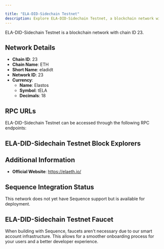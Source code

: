 ```yaml
---

title: "ELA-DID-Sidechain Testnet"
description: Explore ELA-DID-Sidechain Testnet, a blockchain network with chain ID 23. Learn about its native currency, Elastos, and how to interact with the network.
---
```




ELA-DID-Sidechain Testnet is a blockchain network with chain ID 23.

## Network Details

- **Chain ID**: 23
- **Chain Name**: ETH
- **Short Name**: eladidt
- **Network ID**: 23
- **Currency**: 
  - **Name**: Elastos
  - **Symbol**: tELA
  - **Decimals**: 18

## RPC URLs

ELA-DID-Sidechain Testnet can be accessed through the following RPC endpoints:



## ELA-DID-Sidechain Testnet Block Explorers



## Additional Information

- **Official Website**: https://elaeth.io/

## Sequence Integration Status

This network does not yet have Sequence support but is available for deployment.

## ELA-DID-Sidechain Testnet Faucet

When building with Sequence, faucets aren't necessary due to our smart account infrastructure. This allows for a smoother onboarding process for your users and a better developer experience.
